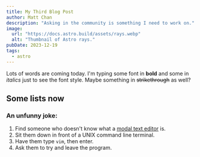 ```yaml
---
title: My Third Blog Post
author: Matt Chan
description: "Asking in the community is something I need to work on."
image:
  url: "https://docs.astro.build/assets/rays.webp"
  alt: "Thumbnail of Astro rays."
pubDate: 2023-12-19
tags:
  - astro
---
```


Lots of words are coming today. I'm typing some font in **bold** and some in _italics_ just to see the font style. Maybe something in ~~strikethrough~~ as well?

## Some lists now

### An unfunny joke:

1. Find someone who doesn't know what a [modal text editor](https://github.com/lapce/lapce) is.
2. Sit them down in front of a UNIX command line terminal.
3. Have them type `vim`, then enter.
4. Ask them to try and leave the program.
